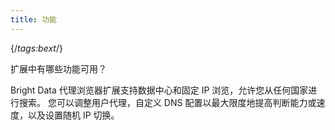 ```yaml
---
title: 功能
---
```

{/*tags:bext*/}

扩展中有哪些功能可用？

Bright Data 代理浏览器扩展支持数据中心和固定 IP 浏览，允许您从任何国家进行搜索。 您可以调整用户代理，自定义 DNS 配置以最大限度地提高判断能力或速度，以及设置随机 IP 切换。